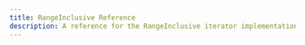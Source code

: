 ---
title: RangeInclusive Reference
description: A reference for the RangeInclusive iterator implementation
---

